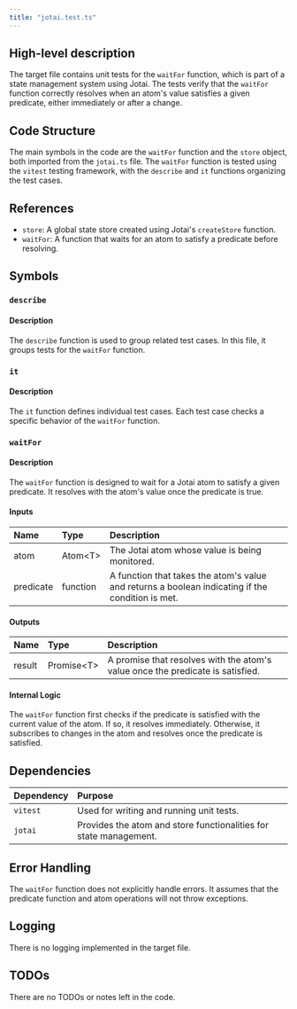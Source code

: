 ```yaml
---
title: "jotai.test.ts"
---
```


## High-level description

The target file contains unit tests for the `waitFor` function, which is part of a state management system using Jotai. The tests verify that the `waitFor` function correctly resolves when an atom's value satisfies a given predicate, either immediately or after a change.

## Code Structure

The main symbols in the code are the `waitFor` function and the `store` object, both imported from the `jotai.ts` file. The `waitFor` function is tested using the `vitest` testing framework, with the `describe` and `it` functions organizing the test cases.

## References

- `store`: A global state store created using Jotai's `createStore` function.
- `waitFor`: A function that waits for an atom to satisfy a predicate before resolving.

## Symbols

### `describe`
#### Description
The `describe` function is used to group related test cases. In this file, it groups tests for the `waitFor` function.

### `it`
#### Description
The `it` function defines individual test cases. Each test case checks a specific behavior of the `waitFor` function.

### `waitFor`
#### Description
The `waitFor` function is designed to wait for a Jotai atom to satisfy a given predicate. It resolves with the atom's value once the predicate is true.

#### Inputs
| Name | Type | Description |
|:-----|:-----|:------------|
| atom | Atom&lt;T&gt; | The Jotai atom whose value is being monitored. |
| predicate | function | A function that takes the atom's value and returns a boolean indicating if the condition is met. |

#### Outputs
| Name | Type | Description |
|:-----|:-----|:------------|
| result | Promise&lt;T&gt; | A promise that resolves with the atom's value once the predicate is satisfied. |

#### Internal Logic
The `waitFor` function first checks if the predicate is satisfied with the current value of the atom. If so, it resolves immediately. Otherwise, it subscribes to changes in the atom and resolves once the predicate is satisfied.

## Dependencies

| Dependency | Purpose |
|:-----------|:--------|
| `vitest` | Used for writing and running unit tests. |
| `jotai` | Provides the atom and store functionalities for state management. |

## Error Handling

The `waitFor` function does not explicitly handle errors. It assumes that the predicate function and atom operations will not throw exceptions.

## Logging

There is no logging implemented in the target file.

## TODOs

There are no TODOs or notes left in the code.